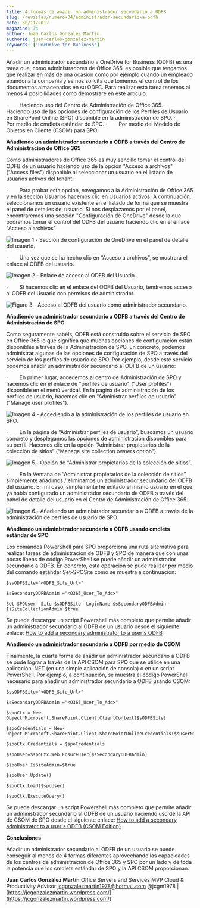 ```yaml
---
title: 4 formas de añadir un administrador secundario a ODFB
slug: /revistas/numero-34/administrador-secundario-a-odfb
date: 30/11/2017
magazine: 34
author: Juan Carlos Gonzalez Martin
authorId: juan-carlos-gonzalez-martin
keywords: ['OneDrive for Business']
---
```






Añadir un administrador secundario a OneDrive for Business (ODFB) es una tarea que, como administradores de Office 365, es posible que tengamos que realizar en más de una ocasión como por ejemplo cuando un empleado abandona la compañía y se nos solicita que tomemos el control de los documentos almacenados en su ODFC. Para realizar esta tarea tenemos al menos 4 posibilidades como demostraré en este artículo:

·        Haciendo uso del Centro de Administración de Office 365.
·        Haciendo uso de las opciones de configuración de los Perfiles de Usuario en SharePoint Online (SPO) disponible en la administración de SPO.
·        Por medio de cmdlets estándar de SPO.
·        Por medio del Modelo de Objetos en Cliente (CSOM) para SPO.

**Añadiendo un administrador secundario a ODFB a través del Centro de Administración de Office 365**

Como administradores de Office 365 es muy sencillo tomar el control del ODFB de un usuario haciendo uso de la opción "Acceso a archivos" ("Access files") disponible al seleccionar un usuario en el listado de usuarios activos del tenant:

·        Para probar esta opción, navegamos a la Administración de Office 365 y en la sección Usuarios hacemos clic en Usuarios activos. A continuación, seleccionamos un usuario existente en el listado de forma que se muestra el panel de detalles del usuario. Si nos desplazamos por el panel, encontraremos una sección "Configuración de OneDrive" desde la que podremos tomar el control del ODFB del usuario haciendo clic en el enlace "Acceso a archivos"

![Imagen 1.- Sección de configuración de OneDrive en el panel de detalle del usuario.](../../../images/numero34/administrador-secundario-a-odfb/image1.png)

·        Una vez que se ha hecho clic en “Acceso a archivos”, se mostrará el enlace al ODFB del usuario.

![Imagen 2.- Enlace de acceso al ODFB del Usuario.](../../../images/numero34/administrador-secundario-a-odfb/image2.png)

·        Si hacemos clic en el enlace del ODFB del Usuario, tendremos acceso al ODFB del Usuario con permisos de administrador.

![Figure 3.- Acceso al ODFB del usuario como administrador secundario.](../../../images/numero34/administrador-secundario-a-odfb/image3.png)

**Añadiendo un administrador secundario a ODFB a través del Centro de Administración de SPO**

Como seguramente sabéis, ODFB está construido sobre el servicio de SPO en Office 365 lo que significa que muchas opciones de configuración están disponibles a través de la Administración de SPO. En concreto, podemos administrar algunas de las opciones de configuración de SPO a través del servicio de los perfiles de usuario de SPO. Por ejemplo, desde este servicio podemos añadir un administrador secundario al ODFB de un usuario:

·        En primer lugar, accedemos al centro de Administración de SPO y hacemos clic en el enlace de "perfiles de usuario" ("User profiles") disponible en el menú vertical. En la página de administración de los perfiles de usuario, hacemos clic en "Administrar perfiles de usuario" ("Manage user profiles").

![Imagen 4.- Accediendo a la administración de los perfiles de usuario en SPO.](../../../images/numero34/administrador-secundario-a-odfb/image4.png)

·        En la página de “Administrar perfiles de usuario”, buscamos un usuario concreto y desplegamos las opciones de administración disponibles para su perfil. Hacemos clic en la opción “Administrar propietarios de la colección de sitios” (“Manage site collection owners option”).

![Imagen 5.- Opción de “Administrar propietarios de la colección de sitios”.](../../../images/numero34/administrador-secundario-a-odfb/image5.png)

·        En la Ventana de “Administrar propietarios de la colección de sitios”, simplemente añadimos / eliminamos un administrador secundario del ODFB del usuario. En mi caso, simplemente he editado el mismo usuario en el que ya había configurado un administrador secundario de ODFB a través del panel de detalle del usuario en el Centro de Administración de Office 365.

![Imagen 6.- Añadiendo un administrador secundario a ODFB a través de la administración de perfiles de usuario de SPO.](../../../images/numero34/administrador-secundario-a-odfb/image6.png)

**Añadiendo un administrador secundario a ODFB usando cmdlets estándar de SPO**

Los comandos PowerShell para SPO proporciona una ruta alternativa para realizar tareas de administración de ODFB y SPO de manera que con unas pocas líneas de código PowerShell se puede añadir un administrador secundario a ODFB. En concreto, esta operación se pude realizar por medio del comando estándar Set-SPOSite como se muestra a continuación:

```
$ssODFBSite="<ODFB_Site_Url>"
```

```
$sSecondaryODFBAdmin ="<O365_User_To_Add>" 
```

```
Set-SPOUser -Site $sODFBSite -LoginName $sSecondaryODFBAdmin -IsSiteCollectionAdmin $true​
```





Se puede descargar un script Powershell más completo que permite añadir un administrador secundario al ODFB de un usuario desde el siguiente enlace: [How to add a secondary administrator to a user's ODFB](https://gallery.technet.microsoft.com/How-to-add-a-secondary-0b878d98?redir=0)

**Añadiendo un administrador secundario a ODFB por medio de CSOM**

Finalmente, la cuarta forma de añadir un administrador secundario a ODFB se pude lograr a través de la API CSOM para SPO que se utilice en una aplicación .NET (en una simple aplicación de consola) o en un script PowerShell. Por ejemplo, a continuación, se muestra el código PowerShell necesario para añadir un administrador secundario a ODFB usando CSOM:

```
$ssODFBSite="<ODFB_Site_Url>"
```

```
$sSecondaryODFBAdmin ="<O365_User_To_Add>"
```

```
$spoCtx = New-Object Microsoft.SharePoint.Client.ClientContext($sODFBSite) 
```

```
$spoCredentials = New-Object Microsoft.SharePoint.Client.SharePointOnlineCredentials($sUserName, $sPassword)   
```

```
$spoCtx.Credentials = $spoCredentials      
```

```
$spoUser=$spoCtx.Web.EnsureUser($sSecondaryODFBAdmin) 
```

```
$spoUser.IsSiteAdmin=$true 
```

```
$spoUser.Update() 
```

```
$spoCtx.Load($spoUser) 
```

```
$spoCtx.ExecuteQuery() ​
```







Se puede descargar un script Powershell más completo que permite añadir un administrador secundario al ODFB de un usuario haciendo uso de la API de CSOM de SPO desde el siguiente enlace: [How to add a secondary administrator to a user's ODFB (CSOM Edition)](https://gallery.technet.microsoft.com/How-to-add-a-secondary-8e1bcd66?redir=0)



**Conclusiones**

Añadir un administrador secundario al ODFB de un usuario se puede conseguir al menos de 4 formas diferentes aprovechando las capacidades de los centros de administración de Office 365 y SPO por un lado y de toda la potencia que los cmdlets estándar de SPO y la API CSOM proporcionan.



**Juan Carlos González Martín**
 Office Servers and Services MVP
 Cloud & Productivity Advisor 
jcgonzalezmartin1978@hotmail.com
 @jcgm1978 | [https://jcgonzalezmartin.wordpress.com/](https://jcgonzalezmartin.wordpress.com/)​

